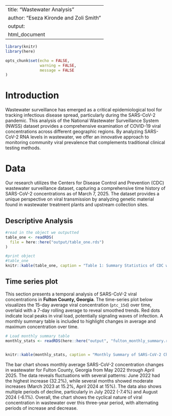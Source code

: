 
---
title: "Wastewater Analysis"
author: "Eseza Kironde and Zoli Smith"
output:
  html_document
---



```r

library(knitr)
library(here)

opts_chunk$set(echo = FALSE,
               warning = FALSE,
               message = FALSE
)

```

# Introduction

Wastewater surveillance has emerged as a critical epidemiological tool for tracking infectious disease spread, particularly during the SARS-CoV-2 pandemic. This analysis of the National Wastewater Surveillance System (NWSS) dataset provides a comprehensive examination of COVID-19 viral concentrations across different geographic regions. By analyzing SARS-CoV-2 RNA levels in wastewater, we offer an innovative approach to monitoring community viral prevalence that complements traditional clinical testing methods.

# Data
Our research utilizes the Centers for Disease Control and Prevention (CDC) wastewater surveillance dataset, capturing a comprehensive time history of SARS-CoV-2 concentrations as of March 7, 2025. The dataset provides a unique perspective on viral transmission by analyzing genetic material found in wastewater treatment plants and upstream collection sites.

## Descriptive Analysis

```r
#read in the object we outputted
table_one <- readRDS(
  file = here::here("output/table_one.rds")
)

#print object
#table_one
knitr::kable(table_one, caption = "Table 1: Summary Statistics of CDC wastewater in Fulton County")
```




## Time series plot

This section presents a temporal analysis of SARS-CoV-2 viral concentrations in **Fulton County, Georgia**. The time-series plot below visualizes the 15-day average viral concentration (`ptc_15d`) over time, overlaid with a 7-day rolling average to reveal smoothed trends. Red dots indicate local peaks in viral load, potentially signaling waves of infection. A monthly summary table is included to highlight changes in average and maximum concentration over time.


```r

# Load monthly summary table
monthly_stats <- readRDS(here::here("output", "fulton_monthly_summary.rds"))


knitr::kable(monthly_stats, caption = "Monthly Summary of SARS-CoV-2 Changes in Fulton County")


```


The bar chart shows monthly average SARS-CoV-2 concentration changes in wastewater for Fulton County, Georgia from May 2022 through April 2025. The data reveals fluctuations with several patterns: June 2022 had the highest increase (32.2%), while several months showed moderate increases (March 2023 at 15.2%, April 2024 at 15%). The data also shows multiple periods of decline, particularly in July 2022 (-7.4%) and August 2024 (-6.1%). Overall, the chart shows the cyclical nature of viral concentration in wastewater over this three-year period, with alternating periods of increase and decrease.






